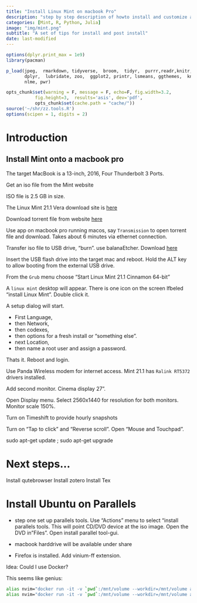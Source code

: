 ```yaml
---
title: "Install Linux Mint on macbook Pro"
description: "step by step description of howto install and customize a Mint instance for data science workflow"
categories: [Mint, R, Python, Julia]
image: "img/mint.png"
subtitle: "A set of tips for install and post install"
date: last-modified
---
```



```r


options(dplyr.print_max = 1e9)
library(pacman)

p_load(jpeg,  rmarkdown, tidyverse,  broom,  tidyr,  purrr,readr,knitr, 
       dplyr,  lubridate, zoo,  ggplot2, printr, lsmeans, ggthemes,  knitr,
       nlme, pwr)

opts_chunk$set(warning = F, message = F, echo=F, fig.width=3.2,
	       fig.height=3,  results='asis', dev='pdf',
	       opts_chunk$set(cache.path = "cache/"))
source('~/shr/zz.tools.R')
options(scipen = 1, digits = 2)
```

# Introduction

## Install Mint onto a macbook pro 

The target MacBook is a 13-inch, 2016, Four Thunderbolt 3 Ports. 

Get an iso file from the Mint website

ISO file is 2.5 GB in size. 

The Linux Mint 21.1 Vera download site is [here](https://www.linuxmint.com/edition.php?id=302)

Download torrent file from website [here](https://www.linuxmint.com/torrents/)

Use app on macbook pro running macos, say `Transmission` to open torrent file and
download. Takes about 6 minutes via ethernet connection. 

Transfer iso file to USB drive, "burn". 
use balanaEtcher. Download [here](https://etcher.balena.io/)

Insert the USB flash drive into the target mac and reboot. 
Hold the ALT key to allow booting from the external USB drive. 

From the `Grub` menu choose "Start Linux Mint 21.1 Cinnamon 64-bit"

A `linux mint` desktop will appear. There is one icon on the screen
lfbeled "install Linux Mint". Double click it. 

A setup dialog will start. 

*	First Language, 
*	then Network, 
*	then codexes, 
*	then options for a fresh install or "something else". 
*	next Location, 
*	then name a root user and assign a password. 

Thats it. Reboot and login. 

Use Panda Wireless modem for internet access. Mint 21.1 has `Ralink RT5372` drivers installed. 

Add second monitor. Cinema display 27". 

Open Display menu. Select 2560x1440 for resolution for both monitors. Monitor
scale 150\%. 

Turn on Timeshift to provide hourly snapshots

Turn on "Tap to click" and "Reverse scroll". Open "Mouse and Touchpad". 

sudo apt-get update ; sudo apt-get upgrade

# Next steps...

Install qutebrowser
Install zotero
Install Tex

# Install Ubuntu on Parallels

* step one set up parallels tools. Use "Actions" menu to select "install
 parallels tools. This will point CD/DVD device at the iso image. Open the DVD
in "Files". Open install parallel tool-gui. 

* macbook harddrive will be available under share
* Firefox is installed. Add vinium-ff extension. 

Idea:
Could I use Docker?

This seems like genius:
```sh
alias nvim="docker run -it -v `pwd`:/mnt/volume --workdir=/mnt/volume anatolelucet/neovim:stable"
alias nvim="docker run -it -v `pwd`:/mnt/volume --workdir=/mnt/volume anatolelucet/neovim:nightly"

```
